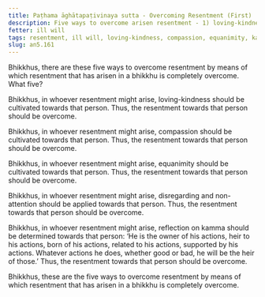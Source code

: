 ```yaml
---
title: Paṭhama āghātapaṭivinaya sutta - Overcoming Resentment (First)
description: Five ways to overcome arisen resentment - 1) loving-kindness, 2) compassion, 3) equanimity, 4) disregarding and non-attention, 5) reflection on kamma.
fetter: ill will
tags: resentment, ill will, loving-kindness, compassion, equanimity, kamma, an, an5
slug: an5.161
---
```


Bhikkhus, there are these five ways to overcome resentment by means of which resentment that has arisen in a bhikkhu is completely overcome. What five?

Bhikkhus, in whoever resentment might arise, loving-kindness should be cultivated towards that person. Thus, the resentment towards that person should be overcome.

Bhikkhus, in whoever resentment might arise, compassion should be cultivated towards that person. Thus, the resentment towards that person should be overcome.

Bhikkhus, in whoever resentment might arise, equanimity should be cultivated towards that person. Thus, the resentment towards that person should be overcome.

Bhikkhus, in whoever resentment might arise, disregarding and non-attention should be applied towards that person. Thus, the resentment towards that person should be overcome.

Bhikkhus, in whoever resentment might arise, reflection on kamma should be determined towards that person: ‘He is the owner of his actions, heir to his actions, born of his actions, related to his actions, supported by his actions. Whatever actions he does, whether good or bad, he will be the heir of those.’ Thus, the resentment towards that person should be overcome.

Bhikkhus, these are the five ways to overcome resentment by means of which resentment that has arisen in a bhikkhu is completely overcome.